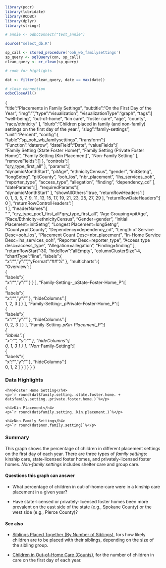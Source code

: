 ```r
library(pocr)
library(lubridate)
library(RODBC)
library(dplyr)
library(stringr)

# annie <- odbcConnect("test_annie")

source("select_db.R")

sp_call <- stored_procedure('ooh_wb_familysettings')
sp_query <- sqlQuery(con, sp_call)
clean_query <- cr_clean(sp_query)

# code for highlights

dat <- filter(clean_query, date == max(date))

# close connection
odbcCloseAll()
```
{  
   "title":"Placements in Family Settings",
   "subtitle":"On the First Day of the Year",
   "img":"",
   "type":"visualization",
   "visualizationType":"graph",
   "tags":[
      "well-being",
      "out-of-home",
      "kin care",
      "foster care",
      "age",
      "county",
      "race/ethnicity"
   ],
   "blurb":"Children placed in family (and non-family) settings on the first day of the year.",
   "slug":"family-settings",
   "unit":"Percent",
   "config":{  
      "table":"sp_ooh_wb_familysettings",
      "transform":{  
         "Function":"daterow",
         "dateField":"Date",
         "valueFields":[  
            "Family Setting (State Foster Home)",
            "Family Setting (Private Foster Home)",
            "Family Setting (Kin Placement)",
            "Non-Family Setting"
         ],
         "removeFields":[]
      },
      "controls":[  
         "qry_type_first_all"
      ],
      "params":[  
         "dynamicMonthStart",
         "pitAge",
         "ethnicityCensus",
         "gender",
         "initSetng",
         "longSetng",
         "pitCounty",
         "ooh_los",
         "nbr_placement",
         "ihs_services_ooh",
         "reporter_type",
         "access_type",
         "allegation",
         "finding",
         "dependency_cd"
      ],
      "dateParams":[],
      "requiredParams":[  
         "dynamicMonthStart"
      ],
      "showAllOthers":true,
      "returnRowHeaders":[  
         0,
         1,
         3,
         5,
         7,
         9,
         11,
         13,
         15,
         17,
         19,
         21,
         23,
         25,
         27,
         29
      ],
      "returnRowDateHeaders":[  
         0
      ],
      "returnRowControlHeaders":[  
         1
      ],
      "headerNames":[  
         "&nbsp;",
         "qry_type_poc1_first_all*qry_type_first_all",
         "Age Grouping=pitAge",
         "Race/Ethnicity=ethnicityCensus",
         "Gender=gender",
         "Initial Placement=initSetng",
         "Longest Placement=longSetng",
         "County=pitCounty",
         "Dependency=dependency_cd",
         "Length of Service Desc=ooh_los",
         "Placement Count Desc=nbr_placement",
         "In-Home Service Desc=ihs_services_ooh",
         "Reporter Desc=reporter_type",
         "Access type desc=access_type",
         "Allegation=allegation",
         "Finding=finding"
      ],
      "returnRowStart":30,
      "hideRow":"allEmpty",
      "columnClusterSize":4,
      "chartType":"line",
      "labels":{  
         "x":"",
         "y":"",
         "yFormat":"##'%"
      },
      "multicharts":{  
         "Overview":[  
            {  
               "labels":{  
                  "x":"",
                  "y":""
               }
            }
         ],
         "Family-Setting-_pState-Foster-Home_P":[  
            {  
               "labels":{  
                  "x":"",
                  "y":""
               },
               "hideColumns":[  
                  1,
                  2,
                  3
               ]
            }
         ],
         "Family-Setting-_pPrivate-Foster-Home_P":[  
            {  
               "labels":{  
                  "x":"",
                  "y":""
               },
               "hideColumns":[  
                  0,
                  2,
                  3
               ]
            }
         ],
         "Family-Setting-_pKin-Placement_P":[  
            {  
               "labels":{  
                  "x":"",
                  "y":""
               },
               "hideColumns":[  
                  0,
                  1,
                  3
               ]
            }
         ],
         "Non_-Family-Setting":[  
            {  
               "labels":{  
                  "x":"",
                  "y":""
               },
               "hideColumns":[  
                  0,
                  1,
                  2
               ]
            }
         ]
      }
   }
}

### Data Highlights

<div class="stat">
    <h4>Foster Home Setting</h4>
    <p>`r round(dat$family.setting..state.foster.home. + dat$family.setting..private.foster.home.)`%</p>
</div>

<div class="stat">
    <h4>Kin Placement</h4>
    <p>`r round(dat$family.setting..kin.placement.)`%</p>
</div>

<div class="stat">
    <h4>Non-Family Setting</h4>
    <p>`r round(dat$non.family.setting)`%</p>
</div>

### Summary

This graph shows the percentage of children in different placement settings on the first day of each year. There are three types of *family settings*: kinship care, state-licensed foster homes, and privately-licensed foster homes. *Non-family settings* includes shelter care and group care.

#### Questions this graph can answer

- What percentage of children in out-of-home-care were in a kinship care placement in a given year?

- Have state-licensed or privately-licensed foster homes been more prevalent on the east side of the state (e.g., Spokane County) or the west side (e.g., Pierce County)?

#### See also

- [Siblings Placed Together (By Number of Siblings)](https://portal.cssat.org/visualizations/siblings-number), fors how likely children are to be placed with their siblings, depending on the size of the sibling group.

- [Children in Out-of-Home Care (Counts)](https://portal.cssat.org/visualizations/ooh-counts), for the number of children in care on the first day of each year.


